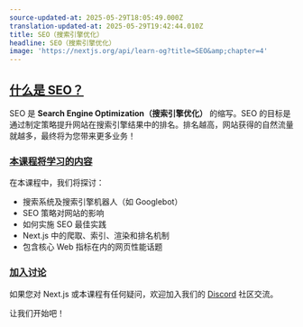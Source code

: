 ```yaml
---
source-updated-at: 2025-05-29T18:05:49.000Z
translation-updated-at: 2025-05-29T19:42:44.010Z
title: SEO（搜索引擎优化）
headline: SEO（搜索引擎优化）
image: 'https://nextjs.org/api/learn-og?title=SEO&amp;chapter=4'
---
```


[什么是 SEO？](#what-is-seo)
----------------------------

SEO 是 **Search Engine Optimization（搜索引擎优化）** 的缩写。SEO 的目标是通过制定策略提升网站在搜索引擎结果中的排名。排名越高，网站获得的自然流量就越多，最终将为您带来更多业务！

### [本课程将学习的内容](#what-youll-learn-in-this-course)

在本课程中，我们将探讨：

*   搜索系统及搜索引擎机器人（如 Googlebot）
*   SEO 策略对网站的影响
*   如何实施 SEO 最佳实践
*   Next.js 中的爬取、索引、渲染和排名机制
*   包含核心 Web 指标在内的网页性能话题

### [加入讨论](#join-the-conversation)

如果您对 Next.js 或本课程有任何疑问，欢迎加入我们的 [Discord](https://discord.gg/Q3AsD4efFC) 社区交流。

让我们开始吧！